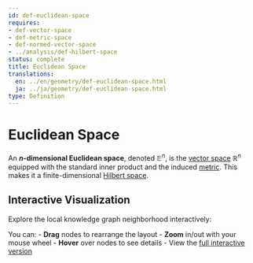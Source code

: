 ```yaml
---
id: def-euclidean-space
requires:
- def-vector-space
- def-metric-space
- def-normed-vector-space
- ../analysis/def-hilbert-space
status: complete
title: Euclidean Space
translations:
  en: ../en/geometry/def-euclidean-space.html
  ja: ../ja/geometry/def-euclidean-space.html
type: Definition
---
```


# Euclidean Space {#def-euclidean-space}

An **$n$-dimensional Euclidean space**, denoted $\mathbb{E}^n$, is the [vector space](../algebra/def-vector-space.qmd) $\mathbb{R}^n$ equipped with the standard inner product and the induced [metric](def-metric-space.qmd). This makes it a finite-dimensional [Hilbert space](../analysis/def-hilbert-space.qmd).

## Interactive Visualization

Explore the local knowledge graph neighborhood interactively:

::: {.graph-viz data-id="def-euclidean-space" data-width="700" data-height="500"}
:::

You can:
- **Drag** nodes to rearrange the layout
- **Zoom** in/out with your mouse wheel
- **Hover** over nodes to see details
- View the [full interactive version](../../output/interactive/en/def-euclidean-space.html){target="_blank"}
